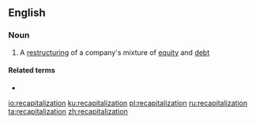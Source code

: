 ==English==

===Noun===
{{en-noun}}

# {{lb|en|finance}} A [[restructuring]] of a company's mixture of [[equity]] and [[debt]]

====Related terms====
* {{l|en|recapitalize}}

[[io:recapitalization]]
[[ku:recapitalization]]
[[pl:recapitalization]]
[[ru:recapitalization]]
[[ta:recapitalization]]
[[zh:recapitalization]]